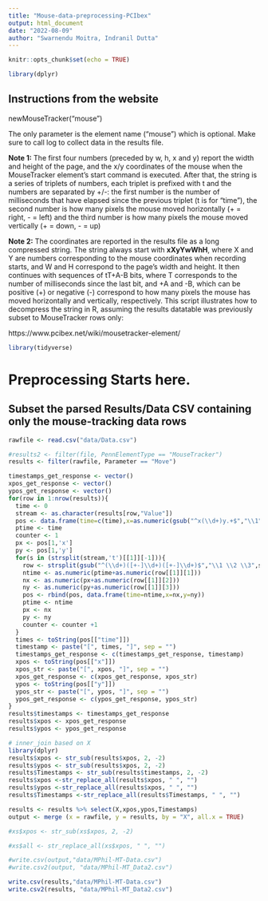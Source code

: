 ```yaml
---
title: "Mouse-data-preprocessing-PCIbex"
output: html_document
date: "2022-08-09"
author: "Swarnendu Moitra, Indranil Dutta"
---
```


```r
knitr::opts_chunk$set(echo = TRUE)
```

```r
library(dplyr)
```


## Instructions from the website

newMouseTracker("mouse")

The only parameter is the element name ("mouse") which is optional. Make sure to call log to collect data in the results file.

**Note 1:** The first four numbers (preceded by w, h, x and y) report the width and height of the page, and the x/y coordinates of the mouse when the MouseTracker element’s start command is executed. After that, the string is a series of triplets of numbers, each triplet is prefixed with t and the numbers are separated by +/-: the first number is the number of milliseconds that have elapsed since the previous triplet (t is for “time”), the second number is how many pixels the mouse moved horizontally (+ = right, - = left) and the third number is how many pixels the mouse moved vertically (+ = down, - = up)

**Note 2:** The coordinates are reported in the results file as a long compressed string. The string always start with **xXyYwWhH**, where X and Y are numbers corresponding to the mouse coordinates when recording starts, and W and H correspond to the page’s width and height. It then continues with sequences of tT+A-B bits, where T corresponds to the number of milliseconds since the last bit, and +A and -B, which can be positive (+) or negative (-) correspond to how many pixels the mouse has moved horizontally and vertically, respectively. This script illustrates how to decompress the string in R, assuming the results datatable was previously subset to MouseTracker rows only:

https://www.pcibex.net/wiki/mousetracker-element/

```r
library(tidyverse)
```

# Preprocessing Starts here.

## Subset the parsed Results/Data CSV containing only the mouse-tracking data rows

```r
rawfile <- read.csv("data/Data.csv")

#results2 <- filter(file, PennElementType == "MouseTracker")
results <- filter(rawfile, Parameter == "Move")
```


```r
timestamps_get_response <- vector()
xpos_get_response <- vector()
ypos_get_response <- vector()
for(row in 1:nrow(results)){
  time <- 0
  stream <- as.character(results[row,"Value"])
  pos <- data.frame(time=c(time),x=as.numeric(gsub("^x(\\d+)y.+$","\\1", stream)), y=as.numeric(gsub("^.+y(\\d+)w.+$","\\1", stream)))
  ptime <- time
  counter <- 1
  px <- pos[1,'x']
  py <- pos[1,'y']
  for(s in (strsplit(stream,'t')[[1]][-1])){
    row <- strsplit(gsub("^(\\d+)([+-]\\d+)([+-]\\d+)$","\\1 \\2 \\3",s),' ')
    ntime <- as.numeric(ptime+as.numeric(row[[1]][1]))
    nx <- as.numeric(px+as.numeric(row[[1]][2]))
    ny <- as.numeric(py+as.numeric(row[[1]][3]))
    pos <- rbind(pos, data.frame(time=ntime,x=nx,y=ny))
    ptime <- ntime
    px <- nx
    py <- ny
    counter <- counter +1
  }
  times <- toString(pos[["time"]])
  timestamp <- paste("[", times, "]", sep = "")
  timestamps_get_response <- c(timestamps_get_response, timestamp)
  xpos <- toString(pos[["x"]])
  xpos_str <- paste("[", xpos, "]", sep = "")
  xpos_get_response <- c(xpos_get_response, xpos_str)
  ypos <- toString(pos[["y"]])
  ypos_str <- paste("[", ypos, "]", sep = "")
  ypos_get_response <- c(ypos_get_response, ypos_str)
}
results$timestamps <- timestamps_get_response
results$xpos <- xpos_get_response
results$ypos <- ypos_get_response
```

```r
# inner_join based on X
library(dplyr)
results$xpos <- str_sub(results$xpos, 2, -2)
results$ypos <- str_sub(results$xpos, 2, -2)
results$Timestamps <- str_sub(results$timestamps, 2, -2)
results$xpos <-str_replace_all(results$xpos, " ", "")
results$ypos <-str_replace_all(results$xpos, " ", "")
results$Timestamps <-str_replace_all(results$Timestamps, " ", "")

results <- results %>% select(X,xpos,ypos,Timestamps)
output <- merge (x = rawfile, y = results, by = "X", all.x = TRUE)
```


```r
#xs$xpos <- str_sub(xs$xpos, 2, -2)

#xs$all <- str_replace_all(xs$xpos, " ", "")
```

```r
#write.csv(output,"data/MPhil-MT-Data.csv")
#write.csv2(output, "data/MPhil-MT_Data2.csv")

write.csv(results,"data/MPhil-MT-Data.csv")
write.csv2(results, "data/MPhil-MT_Data2.csv")
```


